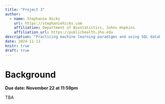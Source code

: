 ```yaml
---
title: "Project 3"
author: 
  - name: Stephanie Hicks
    url: https://stephaniehicks.com
    affiliation: Department of Biostatistics, Johns Hopkins
    affiliation_url: https://publichealth.jhu.edu
description: "Practicing machine learning paradigms and using SQL databases"
date: 2024-11-12
knitr: true
draft: true
---
```


# Background


**Due date: November 22 at 11:59pm**

TBA
